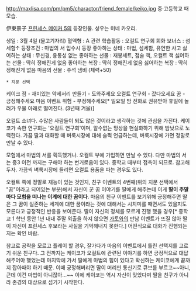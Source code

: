 http://maxlisa.com/pm/pm5/charactor/friend_female/keiko.jpg
중·고등학교 때 모습.

伊東景子
[[프린세스 메이커 5]]의 등장인물. 성우는 미네 카오리.

생일 : 3월 4일 (물고기자리)
혈액형 : A
관련 학습활동 : 오컬트 연구회
회화 보너스 : 섬세함↑
등장조건 : 마법의 서 입수시 등장
좋아하는 상태 : 마법, 섬세함, 유연한 사고
싫어하는 상태 : 무신경, 융통성 없는
좋아하는 선물 : 재봉세트, 점술 책, 오컬트 책
싫어하는 선물 : 딱히 정해진게 없음
좋아하는 복장 : 딱히 정해진게 없음
싫어하는 복장 : 딱히 정해진게 없음
마음의 선물 : 주석 냄비 (체력+50)

 * 지문 선택
케이크 점 - 재미있는
악세서리 만들기 - 도와주세요
오컬트 연구회 - 갔다오세요
꿈 - 긍정해주세요
마음 이벤트 위험 - 부정해주세요[* 일요일 밤 전화로 권유받아 휴일에 놀러가 우물 아래로 떨어진다. (3년째 겨울)]

오컬트 소녀다. 수많은 사람들이 되도 않은 것이라고 생각하는 것에 관심을 가진다. 케이코가 속한 연구회는 '오컬트 연구회'이며, 알수없는 망상을 현실화하기 위해 밤낮으로 노력한다. 가끔 딸과 대화할 때 벼룩시장에 대해 슬쩍 언급하는데, 벼룩시장에 가면 정말로 만날 수 있다. 

모험에서 마법의 서를 획득했거나. 오컬트 부에 가입하면 만날 수 있다. 다만 마법의 서는 중3 이전 까지는 구해야 하는 번거로움이 있다. 중학교 때부터 접촉이 되므로. 참고해두자. 가끔씩 벼룩시장에 들리면 오컬트 용품을 파는 경우도 있다.

오컬트 쪽에 정말로 재능이 있는 것인지, 친구 이벤트의 4번째(위의 지문 선택에서 "꿈"이라고 되어있는 부분)에서 자신이 꾼 꿈 이야기를 딸에게 해주는데 이게 '''딸이 주말마다 모험을 떠나는 이계에 대한 꿈이다'''. 마음의 친구 이벤트를 보기위해 긍정해주면 딸은 그 꿈이 실존하는 세계에 대한 꿈이라는 것에 대해서는 시치미를 때면서도 있을지도 모른다고 긍정적인 반응을 보여준다. 딸이 자신의 정체를 모르게 진행 했을 경우[* 중학교 1 학년 동안 1년 내내 주말 외출을 하지 않으면 [[가토#s-4|가토]]와의 만남 이벤트가 뜨질 않아 딸이 자신이 프린세스 후보라는 사실을 기억해내지 못한다.] 어떤식으로 대화가 진행되는 지는 확인 바람.

참고로 공략을 모르고 플레이 할 경우, 잘가다가 마음의 이벤트에서 틀린 선택지를 고르기 쉬운 친구다. 그 전까지는 케이코가 오컬트에 관련된 이야기를 하면 긍정적으로 대답해주어야 했었는데 마지막에 가서 딸에게 마법의 힘이 있다고 확신하는 케이코에게 끝까지 잡아때야 하기 때문. 이때 긍정해버리면 딸이 머리핀 통신기로 큐브를 부르고~~아니, 근데 이건 마법이 아니잖아...~~ 이에 케이코는 역시 자신이 맞았다며 딸을 친구가 아니라 존경의 대상으로 섬기기 시작한다.

